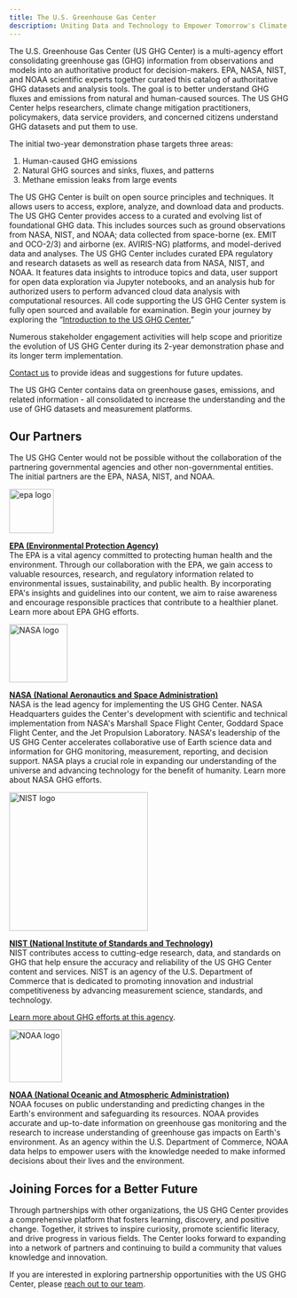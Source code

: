 ```yaml
---
title: The U.S. Greenhouse Gas Center
description: Uniting Data and Technology to Empower Tomorrow's Climate Solutions
---
```


<Block>
  <Prose>
  The U.S. Greenhouse Gas Center (US GHG Center) is a multi-agency effort consolidating greenhouse gas (GHG) information from observations and models into an authoritative product for decision-makers. EPA, NASA, NIST, and NOAA scientific experts together curated this catalog of authoritative GHG datasets and analysis tools. The goal is to better understand GHG fluxes and emissions from natural and human-caused sources. The US GHG Center helps researchers, climate change mitigation practitioners, policymakers, data service providers, and concerned citizens understand GHG datasets and put them to use.
  
  The initial two-year demonstration phase targets three areas: 
  1.	Human-caused GHG emissions
  2.	Natural GHG sources and sinks, fluxes, and patterns
  3.  Methane emission leaks from large events
  
  The US GHG Center is built on open source principles and techniques. It allows users to access, explore, analyze, and download data and products. The US GHG Center provides access to a curated and evolving list of foundational GHG data. This includes sources such as ground observations from NASA, NIST, and NOAA; data collected from space-borne (ex. EMIT and OCO-2/3) and airborne (ex. AVIRIS-NG) platforms, and model-derived data and analyses. The US GHG Center includes curated EPA regulatory and research datasets as well as research data from NASA, NIST, and NOAA. It features data insights to introduce topics and data, user support for open data exploration via Jupyter notebooks, and an analysis hub for authorized users to perform advanced cloud data analysis with computational resources. All code supporting the US GHG Center system is fully open sourced and available for examination.
  Begin your journey by exploring the “[Introduction to the US GHG Center.](/stories/intro-us-ghg-center)”
  
  Numerous stakeholder engagement activities will help scope and prioritize the evolution of US GHG Center during its 2-year demonstration phase and its longer term implementation.
  
  [Contact us](https://docs.google.com/forms/d/e/1FAIpQLSeZrDYP6W3fVOJBwncsLINTdhYsUl9XyoTjNvl7PLBQLV5A0Q/viewform) to provide ideas and suggestions for future updates.
  
  The US GHG Center contains data on greenhouse gases, emissions, and related information - all consolidated to increase the understanding and the use of GHG datasets and measurement platforms.

  </Prose>
</Block>

<Block>
  <Prose>

  ## Our Partners

  The US GHG Center would not be possible without the collaboration of the partnering governmental agencies and other non-governmental entities. The initial partners are the EPA, NASA, NIST, and NOAA.

  <a href="https://www.epa.gov/" target="_blank">
  <Image 
    src={new URL('./media/epa.svg', import.meta.url).href}
    alt="epa logo"
    width="80"
  />
  </a>

  **[EPA (Environmental Protection Agency)](https://www.epa.gov/)**  
  The EPA is a vital agency committed to protecting human health and the environment. Through our collaboration with the EPA, we gain access to valuable resources, research, and regulatory information related to environmental issues, sustainability, and public health. By incorporating EPA's insights and guidelines into our content, we aim to raise awareness and encourage responsible practices that contribute to a healthier planet. Learn more about EPA GHG efforts.

  <a href="https://www.nasa.gov/" target="_blank">
  <Image 
    src={new URL('./media/nasa.png', import.meta.url).href}
    alt="NASA logo"
    width="105"
  />
  </a>

  **[NASA (National Aeronautics and Space Administration)](https://www.nasa.gov/)**  
  NASA is the lead agency for implementing the US GHG Center. NASA Headquarters guides the Center's development with scientific and technical implementation from NASA's Marshall Space Flight Center, Goddard Space Flight Center, and the Jet Propulsion Laboratory. NASA's leadership of the US GHG Center accelerates collaborative use of Earth science data and information for GHG monitoring, measurement, reporting, and decision support. NASA plays a crucial role in expanding our understanding of the universe and advancing technology for the benefit of humanity. Learn more about NASA GHG efforts. 

  <a href="https://www.nist.gov/" target="_blank">
  <Image 
    src={new URL('./media/nist.png', import.meta.url).href}
    alt="NIST logo"
    width="250"
  />
  </a>

  **[NIST (National Institute of Standards and Technology)](https://www.nist.gov/)**  
  NIST contributes access to cutting-edge research, data, and standards on GHG that help ensure the accuracy and reliability of the US GHG Center content and services. NIST is an agency of the U.S. Department of Commerce that is dedicated to promoting innovation and industrial competitiveness by advancing measurement science, standards, and technology.

  [Learn more about GHG efforts at this agency](https://www.nist.gov/spo/greenhouse-gas-measurements-program).

  <a href="https://www.noaa.gov/" target="_blank">
  <Image 
    src={new URL('./media/noaa.png', import.meta.url).href}
    alt="NOAA logo"
    width="95"
  />
  </a>

  **[NOAA (National Oceanic and Atmospheric Administration)](https://www.noaa.gov/)**  
  NOAA focuses on public understanding and predicting changes in the Earth's environment and safeguarding its resources. NOAA provides accurate and up-to-date information on greenhouse gas monitoring and the research to increase understanding of greenhouse gas impacts on Earth's environment. As an agency within the U.S. Department of Commerce, NOAA data helps to empower users with the knowledge needed to make informed decisions about their lives and the environment. 

  ## Joining Forces for a Better Future

  Through partnerships with other organizations, the US GHG Center provides a comprehensive platform that fosters learning, discovery, and positive change. Together, it strives to inspire curiosity, promote scientific literacy, and drive progress in various fields. The Center looks forward to expanding into a network of partners and continuing to build a community that values knowledge and innovation.
  
  If you are interested in exploring partnership opportunities with the US GHG Center, please [reach out to our team](https://docs.google.com/forms/d/e/1FAIpQLSeZrDYP6W3fVOJBwncsLINTdhYsUl9XyoTjNvl7PLBQLV5A0Q/viewform).

  </Prose>
</Block>
